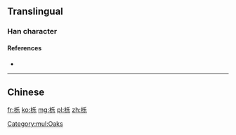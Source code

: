{{also|櫟}}
==Translingual==

===Han character===
{{Han char|rn=75|rad=木|as=05|sn=9|four=|canj=木竹女木 (DHVD)|ids=⿰[[木]][[乐]]}}

====References====
* {{Han ref|kx=0521.121|hdz=21186.090|uh=680E|ud=26638}}

[[Category:mul:Oaks]]

----

==Chinese==
{{zh-see|櫟}}

[[fr:栎]]
[[ko:栎]]
[[mg:栎]]
[[pl:栎]]
[[zh:栎]]